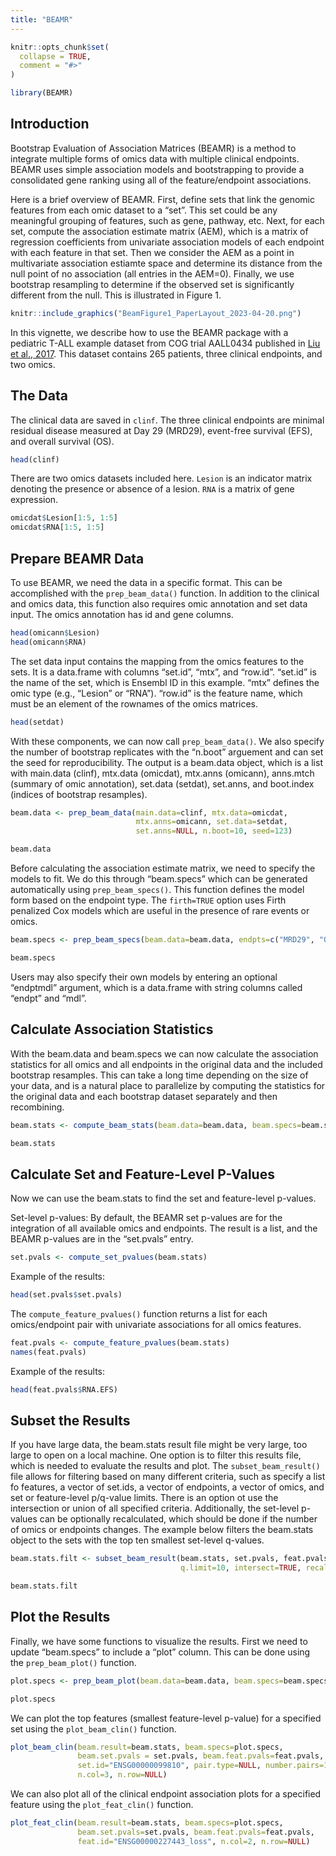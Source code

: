 ```yaml
---
title: "BEAMR"
---
```

```r
knitr::opts_chunk$set(
  collapse = TRUE,
  comment = "#>"
)
```

```r
library(BEAMR)
```


## Introduction

Bootstrap Evaluation of Association Matrices (BEAMR) is a method to integrate multiple forms of omics data with multiple clinical endpoints. BEAMR uses simple association models and bootstrapping to provide a consolidated gene ranking using all of the feature/endpoint associations.

Here is a brief overview of BEAMR. First, define sets that link the genomic features from each omic dataset to a "set". This set could be any meaningful grouping of features, such as gene, pathway, etc. Next, for each set, compute the association estimate matrix (AEM), which is a matrix of regression coefficients from univariate association models of each endpoint with each feature in that set. Then we consider the AEM as a point in multivariate association estiamte space and determine its distance from the null point of no association (all entries in the AEM=0). Finally, we use bootstrap resampling to determine if the observed set is significantly different from the null. This is illustrated in Figure 1. 

```r
knitr::include_graphics("BeamFigure1_PaperLayout_2023-04-20.png")
```


In this vignette, we describe how to use the BEAMR package with a pediatric T-ALL example dataset from COG trial AALL0434 published in [Liu et al., 2017](https://www.nature.com/articles/ng.3909). This dataset contains 265 patients, three clinical endpoints, and two omics.

## The Data

The clinical data are saved in $\texttt{clinf}$. The three clinical endpoints are minimal residual disease measured at Day 29 (MRD29), event-free survival (EFS), and overall survival (OS).

```r
head(clinf)
```

There are two omics datasets included here. $\texttt{Lesion}$ is an indicator matrix denoting the presence or absence of a lesion. $\texttt{RNA}$ is a matrix of gene expression.

```r
omicdat$Lesion[1:5, 1:5]
omicdat$RNA[1:5, 1:5]
```



## Prepare BEAMR Data

To use BEAMR, we need the data in a specific format. This can be accomplished with the `prep_beam_data()` function. In addition to the clinical and omics data, this function also requires omic annotation and set data input. The omics annotation has id and gene columns.

```r
head(omicann$Lesion)
head(omicann$RNA)
```

The set data input contains the mapping from the omics features to the sets. It is a data.frame with columns "set.id", "mtx", and "row.id". "set.id" is the name of the set, which is Ensembl ID in this example. "mtx" defines the omic type (e.g., "Lesion" or "RNA"). "row.id" is the feature name, which must be an element of the rownames of the omics matrices.

```r
head(setdat)
```


With these components, we can now call `prep_beam_data()`. We also specify the number of bootstrap replicates with the "n.boot" arguement and can set the seed for reproducibility. The output is a beam.data object, which is a list with main.data (clinf), mtx.data (omicdat), mtx.anns (omicann), anns.mtch (summary of omic annotation), set.data (setdat), set.anns, and boot.index (indices of bootstrap resamples).

```r
beam.data <- prep_beam_data(main.data=clinf, mtx.data=omicdat,
                            mtx.anns=omicann, set.data=setdat,
                            set.anns=NULL, n.boot=10, seed=123)
```

```r
beam.data
```


Before calculating the association estimate matrix, we need to specify the models to fit. We do this through "beam.specs" which can be generated automatically using `prep_beam_specs()`. This function defines the model form based on the endpoint type. The $\texttt{firth=TRUE}$ option uses Firth penalized Cox models which are useful in the presence of rare events or omics. 

```r
beam.specs <- prep_beam_specs(beam.data=beam.data, endpts=c("MRD29", "OS", "EFS"), firth=TRUE)
```

```r
beam.specs
```

Users may also specify their own models by entering an optional "endptmdl" argument, which is a data.frame with string columns called "endpt" and "mdl".


## Calculate Association Statistics

With the beam.data and beam.specs we can now calculate the association statistics for all omics and all endpoints in the original data and the included bootstrap resamples. This can take a long time depending on the size of your data, and is a natural place to parallelize by computing the statistics for the original data and each bootstrap dataset separately and then recombining. 

```r
beam.stats <- compute_beam_stats(beam.data=beam.data, beam.specs=beam.specs)
```

```r
beam.stats
```


## Calculate Set and Feature-Level P-Values

Now we can use the beam.stats to find the set and feature-level p-values.

Set-level p-values: By default, the BEAMR set p-values are for the integration of all available omics and endpoints. The result is a list, and the BEAMR p-values are in the "set.pvals" entry.

```r
set.pvals <- compute_set_pvalues(beam.stats)
```

Example of the results:

```r
head(set.pvals$set.pvals)
```


The `compute_feature_pvalues()` function returns a list for each omics/endpoint pair with univariate associations for all omics features.

```r
feat.pvals <- compute_feature_pvalues(beam.stats)
names(feat.pvals)
```

Example of the results:

```r
head(feat.pvals$RNA.EFS)
```



## Subset the Results

If you have large data, the beam.stats result file might be very large, too large to open on a local machine. One option is to filter this results file, which is needed to evaluate the results and plot. The `subset_beam_result()` file allows for filtering based on many different criteria, such as specify a list fo features, a vector of set.ids, a vector of endpoints, a vector of omics, and set or feature-level p/q-value limits. There is an option ot use the intersection or union of all specified criteria. Additionally, the set-level p-values can be optionally recalculated, which should be done if the number of omics or endpoints changes. The example below filters the beam.stats object to the sets with the top ten smallest set-level q-values. 

```r
beam.stats.filt <- subset_beam_result(beam.stats, set.pvals, feat.pvals, endpts=NULL,
                                      q.limit=10, intersect=TRUE, recalc=FALSE)
```

```r
beam.stats.filt
```



## Plot the Results

Finally, we have some functions to visualize the results. First we need to update "beam.specs" to include a "plot" column. This can be done using the `prep_beam_plot()` function.

```r
plot.specs <- prep_beam_plot(beam.data=beam.data, beam.specs=beam.specs)
```

```r
plot.specs
```

We can plot the top features (smallest feature-level p-value) for a specified set using the `plot_beam_clin()` function.

```r
plot_beam_clin(beam.result=beam.stats, beam.specs=plot.specs,
               beam.set.pvals = set.pvals, beam.feat.pvals=feat.pvals,
               set.id="ENSG00000099810", pair.type=NULL, number.pairs=1,
               n.col=3, n.row=NULL)
```

We can also plot all of the clinical endpoint association plots for a specified feature using the `plot_feat_clin()` function.

```r
plot_feat_clin(beam.result=beam.stats, beam.specs=plot.specs,
               beam.set.pvals=set.pvals, beam.feat.pvals=feat.pvals,
               feat.id="ENSG00000227443_loss", n.col=2, n.row=NULL)
```


